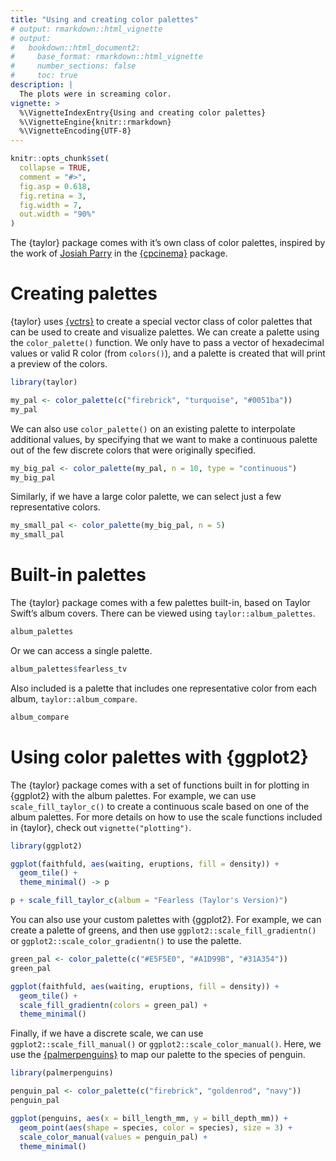 ```yaml
---
title: "Using and creating color palettes"
# output: rmarkdown::html_vignette
# output:
#   bookdown::html_document2:
#     base_format: rmarkdown::html_vignette
#     number_sections: false
#     toc: true
description: |
  The plots were in screaming color.
vignette: >
  %\VignetteIndexEntry{Using and creating color palettes}
  %\VignetteEngine{knitr::rmarkdown}
  %\VignetteEncoding{UTF-8}
---
```


```r
knitr::opts_chunk$set(
  collapse = TRUE,
  comment = "#>",
  fig.asp = 0.618,
  fig.retina = 3,
  fig.width = 7,
  out.width = "90%"
)
```

The {taylor} package comes with it's own class of color palettes, inspired by the work of [Josiah Parry](https://twitter.com/josiahparry) in the [{cpcinema}](https://github.com/JosiahParry/cpcinema) package.

# Creating palettes

{taylor} uses [{vctrs}](https://vctrs.r-lib.org/) to create a special vector class of color palettes that can be used to create and visualize palettes. We can create a palette using the `color_palette()` function. We only have to pass a vector of hexadecimal values or valid R color (from `colors()`), and a palette is created that will print a preview of the colors.

```r
library(taylor)

my_pal <- color_palette(c("firebrick", "turquoise", "#0051ba"))
my_pal
```

We can also use `color_palette()` on an existing palette to interpolate additional values, by specifying that we want to make a continuous palette out of the few discrete colors that were originally specified.

```r
my_big_pal <- color_palette(my_pal, n = 10, type = "continuous")
my_big_pal
```

Similarly, if we have a large color palette, we can select just a few representative colors.

```r
my_small_pal <- color_palette(my_big_pal, n = 5)
my_small_pal
```

# Built-in palettes

The {taylor} package comes with a few palettes built-in, based on Taylor Swift's album covers. There can be viewed using `taylor::album_palettes`.

```r
album_palettes
```

Or we can access a single palette.

```r
album_palettes$fearless_tv
```

Also included is a palette that includes one representative color from each album, `taylor::album_compare`.

```r
album_compare
```

# Using color palettes with {ggplot2}

The {taylor} package comes with a set of functions built in for plotting in {ggplot2} with the album palettes. For example, we can use `scale_fill_taylor_c()` to create a continuous scale based on one of the album palettes. For more details on how to use the scale functions included in {taylor}, check out `vignette("plotting")`.

```r
library(ggplot2)

ggplot(faithfuld, aes(waiting, eruptions, fill = density)) +
  geom_tile() +
  theme_minimal() -> p

p + scale_fill_taylor_c(album = "Fearless (Taylor's Version)")
```

You can also use your custom palettes with {ggplot2}. For example, we can create a palette of greens, and then use `ggplot2::scale_fill_gradientn()` or `ggplot2::scale_color_gradientn()` to use the palette.

```r
green_pal <- color_palette(c("#E5F5E0", "#A1D99B", "#31A354"))
green_pal

ggplot(faithfuld, aes(waiting, eruptions, fill = density)) +
  geom_tile() +
  scale_fill_gradientn(colors = green_pal) +
  theme_minimal()
```

Finally, if we have a discrete scale, we can use `ggplot2::scale_fill_manual()` or `ggplot2::scale_color_manual()`. Here, we use the [{palmerpenguins}](https://allisonhorst.github.io/palmerpenguins) to map our palette to the species of penguin.

```r
library(palmerpenguins)

penguin_pal <- color_palette(c("firebrick", "goldenrod", "navy"))
penguin_pal

ggplot(penguins, aes(x = bill_length_mm, y = bill_depth_mm)) +
  geom_point(aes(shape = species, color = species), size = 3) +
  scale_color_manual(values = penguin_pal) +
  theme_minimal()
```
